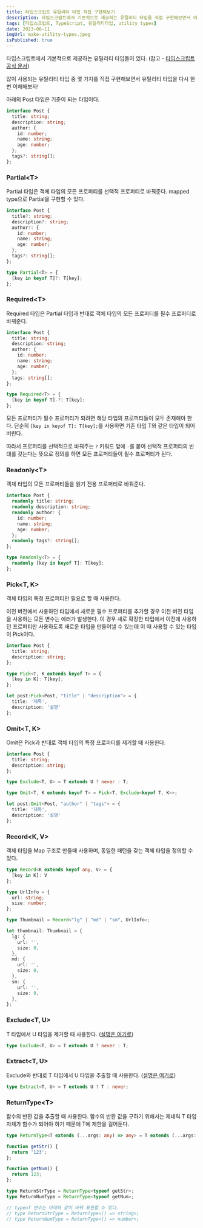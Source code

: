 ```yaml
---
title: 타입스크립트 유틸리티 타입 직접 구현해보기
description: 타입스크립트에서 기본적으로 제공하는 유틸리티 타입을 직접 구현해보면서 이해하자
tags: [타입스크립트, TypeScript, 유틸리티타입, utility types]
date: 2023-08-11
imgUrl: make-utility-types.jpeg
isPublished: true
---
```


타입스크립트에서 기본적으로 제공하는 유틸리티 타입들이 있다. (참고 - [타입스크립트 공식 문서](https://www.typescriptlang.org/ko/docs/handbook/utility-types.html))

많이 사용되는 유틸리티 타입 중 몇 가지를 직접 구현해보면서 유틸리티 타입을 다시 한 번 이해해보자!

아래의 Post 타입은 기준이 되는 타입이다.

```ts
interface Post {
  title: string;
  description: string;
  author: {
    id: number;
    name: string;
    age: number;
  };
  tags?: string[];
};
```

### Partial\<T\>

Partial 타입은 객체 타입의 모든 프로퍼티를 선택적 프로퍼티로 바꿔준다.
mapped type으로 Partial을 구현할 수 있다.

```ts
interface Post {
  title?: string;
  description?: string;
  author?: {
    id: number;
    name: string;
    age: number;
  };
  tags?: string[];
};

type Partial<T> = {
  [key in keyof T]?: T[key];
};
```

### Required\<T\>

Required 타입은 Partial 타입과 반대로 객체 타입의 모든 프로퍼티를 필수 프로퍼티로 바꿔준다.

```ts
interface Post {
  title: string;
  description: string;
  author: {
    id: number;
    name: string;
    age: number;
  };
  tags: string[];
};

type Required<T> = {
  [key in keyof T]-?: T[key];
};
```

모든 프로퍼티가 필수 프로퍼티가 되려면 해당 타입의 프로퍼티들이 모두 존재해야 한다. 단순히 `[key in keyof T]: T[key];`를 사용하면 기존 타입 T와 같은 타입이 되어버린다.

따라서 프로퍼티를 선택적으로 바꿔주는 `?` 키워드 앞에 `-`를 붙여 선택적 프로퍼티의 반대를 갖는다는 뜻으로 정의를 하면 모든 프로퍼티들이 필수 프로퍼티가 된다.

### Readonly\<T\>

객체 타입의 모든 프로퍼티들을 읽기 전용 프로퍼티로 바꿔준다.

```ts
interface Post {
  readonly title: string;
  readonly description: string;
  readonly author: {
    id: number;
    name: string;
    age: number;
  };
  readonly tags?: string[];
};

type Readonly<T> = {
  readonly [key in keyof T]: T[key];
};
```

### Pick\<T, K\>

객체 타입의 특정 프로퍼티만 필요로 할 때 사용한다.

이전 버전에서 사용하던 타입에서 새로운 필수 프로퍼티를 추가할 경우 이전 버전 타입을 사용하는 모든 변수는 에러가 발생한다. 이 경우 새로 확장한 타입에서 이전에 사용하던 프로퍼티만 사용하도록 새로운 타입을 만들어낼 수 있는데 이 때 사용할 수 있는 타입이 Pick이다.

```ts
interface Post {
  title: string;
  description: string;
};

type Pick<T, K extends keyof T> = {
  [key in K]: T[key];
};

let post:Pick<Post, "title" | "description"> = {
  title: '제목',
  description: '설명'
};
```

### Omit\<T, K\>

Omit은 Pick과 반대로 객체 타입의 특정 프로퍼티를 제거할 때 사용한다.

```ts
interface Post {
  title: string;
  description: string;
};

type Exclude<T, U> = T extends U ? never : T;

type Omit<T, K extends keyof T> = Pick<T, Exclude<keyof T, K>>;

let post:Omit<Post, "author" | "tags"> = {
  title: '제목',
  description: '설명'
};
```

### Record\<K, V\>

객체 타입을 Map 구조로 만들때 사용하며, 동일한 패턴을 갖는 객체 타입을 정의할 수 있다.

```ts
type Record<K extends keyof any, V> = {
  [key in K]: V
};

type UrlInfo = {
  url: string;
  size: number;
};

type Thumbnail = Record<"lg" | "md" | "sm", UrlInfo>;

let thumbnail: Thumbnail = {
  lg: {
    url: '',
    size: 0,
  },
  md: {
    url: '',
    size: 0,
  },
  sm: {
    url: '',
    size: 0,
  },
};
```

### Exclude\<T, U\>

T 타입에서 U 타입을 제거할 때 사용한다.
([설명은 여기로](./deeping-typescript2))

```ts
type Exclude<T, U> = T extends U ? never : T;
```

### Extract\<T, U\>

Exclude와 반대로 T 타입에서 U 타입을 추출할 때 사용한다.
([설명은 여기로](./deeping-typescript2))

```ts
type Extract<T, U> = T extends U ? T : never;
```

### ReturnType\<T\>

함수의 반환 값을 추출할 때 사용한다.
함수의 반환 값을 구하기 위해서는 제네릭 T 타입 자체가 함수가 되어야 하기 때문에 T에 제한을 걸어둔다.

```ts
type ReturnType<T extends (...args: any) => any> = T extends (...args: any) => infer R ? R : never;

function getStr() {
  return '123';
};

function getNum() {
  return 123;
};

type ReturnStrType = ReturnType<typeof getStr>;
type ReturnNumType = ReturnType<typeof getNum>;

// typeof 변수는 아래와 같이 바꿔 표현할 수 있다.
// type ReturnStrType = ReturnType<() => string>;
// type ReturnNumType = ReturnType<() => number>;
```
